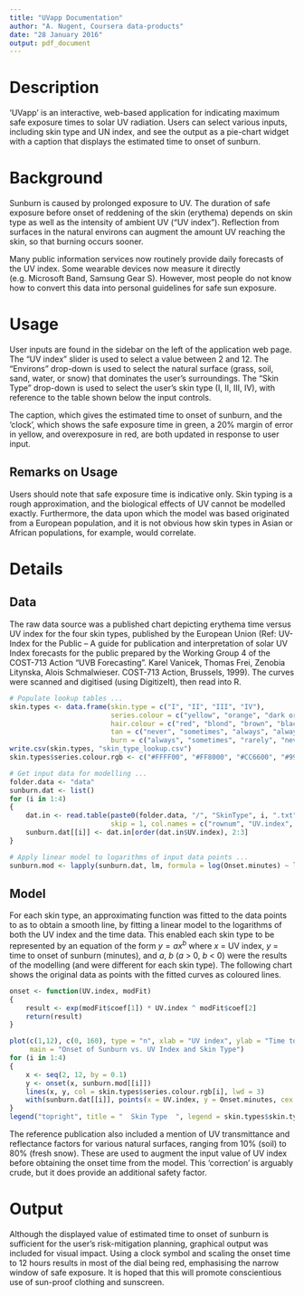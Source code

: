 ```yaml
---
title: "UVapp Documentation"
author: "A. Nugent, Coursera data-products"
date: "28 January 2016"
output: pdf_document
---
```


# Description

'UVapp' is an interactive, web-based application for indicating maximum safe exposure times to solar UV radiation. 
Users can select various inputs, including skin type and UN index, and see the output as a pie-chart widget with 
a caption that displays the estimated time to onset of sunburn.

# Background

Sunburn is caused by prolonged exposure to UV. 
The duration of safe exposure before onset of reddening of the skin (erythema) depends on skin type 
as well as the intensity of ambient UV ("UV index"). 
Reflection from surfaces in the natural environs can augment the amount UV reaching the skin,
so that burning occurs sooner.

Many public information services now routinely provide daily forecasts of the UV index. Some wearable 
devices now measure it directly (e.g. Microsoft Band, Samsung Gear S). 
However, most people do not know how to convert this data into personal guidelines 
for safe sun exposure.

# Usage

User inputs are found in the sidebar on the left of the application web page. 
The "UV index" slider is used to select a value between 2 and 12.
The "Environs" drop-down is used to select the natural surface (grass, soil, sand, water, or snow) 
that dominates the user's surroundings. 
The "Skin Type" drop-down is used to select the user's skin type (I, II, III, IV), 
with reference to the table shown below the input controls.
  
The caption, which gives the estimated time to onset of sunburn, 
and the 'clock', which shows the safe exposure time in green, 
a 20% margin of error in yellow,
and overexposure in red, are both updated in response to user input.

## Remarks on Usage

Users should note that safe exposure time is indicative only. Skin typing is a rough approximation, 
and the biological effects of UV cannot be modelled exactly. 
Furthermore, the data upon which the model was based originated from a European population,
and it is not obvious how skin types in Asian or African populations, for example, 
would correlate.

# Details

## Data

The raw data source was a published chart depicting erythema time versus UV index for 
the four skin types, published by the European Union 
(Ref:  UV-Index for the Public -- A guide for publication and interpretation of solar 
UV Index forecasts for the public prepared by the Working Group 4 of the COST-713 Action 
"UVB Forecasting". Karel Vanicek, Thomas Frei, Zenobia Litynska, Alois Schmalwieser. 
COST-713 Action, Brussels, 1999). The curves were scanned and digitised (using DigitizeIt), then read into R.

```r
# Populate lookup tables ...
skin.types <- data.frame(skin.type = c("I", "II", "III", "IV"), 
                         series.colour = c("yellow", "orange", "dark orange", "brown"),
                         hair.colour = c("red", "blond", "brown", "black"),
                         tan = c("never", "sometimes", "always", "always"),
                         burn = c("always", "sometimes", "rarely", "never"))
write.csv(skin.types, "skin_type_lookup.csv")
skin.types$series.colour.rgb <- c("#FFFF00", "#FF8000", "#CC6600", "#994C00")

# Get input data for modelling ...
folder.data <- "data"
sunburn.dat <- list()
for (i in 1:4)
{
    dat.in <- read.table(paste0(folder.data, "/", "SkinType", i, ".txt"), 
                         skip = 1, col.names = c("rownum", "UV.index", "Onset.minutes"))
    sunburn.dat[[i]] <- dat.in[order(dat.in$UV.index), 2:3]
}

# Apply linear model to logarithms of input data points ...
sunburn.mod <- lapply(sunburn.dat, lm, formula = log(Onset.minutes) ~ log(UV.index))
```

## Model

For each skin type, an approximating function was fitted to the data points to as to obtain a smooth line, 
by fitting a linear model to the logarithms of both the UV index and the time data. 
This enabled each skin type to be represented by an equation of the form
$y = a x ^{b}$
where _x_ = UV index, _y_ = time to onset of sunburn (minutes), and _a_, _b_ (_a_ > 0, _b_ < 0) 
were the results of the modelling (and were different for each skin type).
The following chart shows the original data as points with the fitted curves as coloured lines.

```r
onset <- function(UV.index, modFit)
{
    result <- exp(modFit$coef[1]) * UV.index ^ modFit$coef[2]
    return(result)
}

plot(c(1,12), c(0, 160), type = "n", xlab = "UV index", ylab = "Time to Sunburn (minutes)",
     main = "Onset of Sunburn vs. UV Index and Skin Type")
for (i in 1:4)
{
    x <- seq(2, 12, by = 0.1)
    y <- onset(x, sunburn.mod[[i]])
    lines(x, y, col = skin.types$series.colour.rgb[i], lwd = 3)
    with(sunburn.dat[[i]], points(x = UV.index, y = Onset.minutes, cex = 0.5))
}
legend("topright", title = "  Skin Type  ", legend = skin.types$skin.type, col = skin.types$series.colour.rgb, lwd = 3)
```


The reference publication also included a mention of UV transmittance and reflectance factors for various 
natural surfaces, ranging from 10% (soil) to 80% (fresh snow). 
These are used to augment the input value of UV index before obtaining the onset time from the model. 
This 'correction' is arguably crude, but it does provide an additional safety factor.

# Output

Although the displayed value of estimated time to onset of sunburn is sufficient for the user's 
risk-mitigation planning, graphical output was included for visual impact. Using a clock 
symbol and scaling the onset time to 12 hours results in most of the dial being red, emphasising the 
narrow window of safe exposure. It is hoped that this will promote conscientious use of sun-proof clothing and sunscreen.


